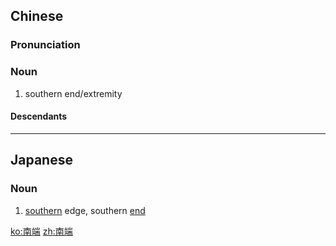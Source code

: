 ==Chinese==
{{zh-forms}}

===Pronunciation===
{{zh-pron
|m=nánduān
|mn=lâm-toan
|cat=n
}}

===Noun===
{{zh-noun}}

# southern end/extremity

====Descendants====
{{CJKV|南端|なんたん|남단}}

----

==Japanese==
{{ja-kanjitab|なん|たん|yomi=o}}

===Noun===
{{ja-noun|なんたん}}

# [[southern]] edge, southern [[end]]

[[ko:南端]]
[[zh:南端]]